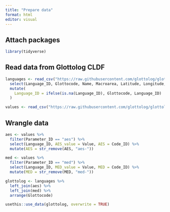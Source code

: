 ```yaml
---
title: "Prepare data"
format: html
editor: visual
---
```


## Attach packages

```r
library(tidyverse)
```

## Read data from Glottolog CLDF

```r
languages <- read_csv("https://raw.githubusercontent.com/glottolog/glottolog-cldf/c8eefe82b4c87f3c566a8e5181bacf714661e18e/cldf/languages.csv") %>%
  select(Language_ID, Glottocode, Name, Macroarea, Latitude, Longitude, Countries, Family_ID) %>%
  mutate(
    Language_ID = ifelse(is.na(Language_ID), Glottocode, Language_ID)
  )

values <- read_csv("https://raw.githubusercontent.com/glottolog/glottolog-cldf/c8eefe82b4c87f3c566a8e5181bacf714661e18e/cldf/values.csv")
```

## Wrangle data

```r
aes <- values %>%
  filter(Parameter_ID == "aes") %>%
  select(Language_ID, AES_value = Value, AES = Code_ID) %>%
  mutate(AES = str_remove(AES, "aes-"))

med <- values %>%
  filter(Parameter_ID == "med") %>%
  select(Language_ID, MED_value = Value, MED = Code_ID) %>%
  mutate(MED = str_remove(MED, "med-"))
```

```r
glottolog <- languages %>%
  left_join(aes) %>%
  left_join(med) %>%
  arrange(Glottocode)
```

```r
usethis::use_data(glottolog, overwrite = TRUE)
```
